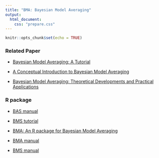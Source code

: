 ```yaml
---
title: "BMA: Bayesian Model Averaging"
output: 
  html_document:
    css: "prepare.css"
---
```


```r
knitr::opts_chunk$set(echo = TRUE)
```


### Related Paper

-   [Bayesian Model Averaging: A Tutorial](https://www.jstor.org/stable/2676803#metadata_info_tab_contents)

-   [A Conceptual Introduction to Bayesian Model Averaging](https://journals.sagepub.com/doi/full/10.1177/2515245919898657)

-   [Bayesian Model Averaging: Theoretical Developments and Practical Applications](https://www.cambridge.org/core/journals/political-analysis/article/bayesian-model-averaging-theoretical-developments-and-practical-applications/3179D92A3C9353DE7E4674987C33FD28)


### R package

-   [BAS manual](http://www2.stat.duke.edu/~clyde/BAS/BAS-manual.pdf)

-   [BMS tutorial](https://cran.r-project.org/web/packages/BAS/vignettes/BAS-vignette.html)

-   [BMA: An R package for Bayesian Model Averaging](https://cran.r-project.org/doc/Rnews/Rnews_2005-2.pdf)

-   [BMA manual](https://cran.r-project.org/web/packages/BMA/BMA.pdf)

-   [BMS manual](https://cran.r-project.org/web/packages/BMS/vignettes/bmsmanual.pdf)